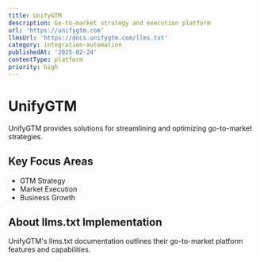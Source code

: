 ```yaml
---
title: UnifyGTM
description: Go-to-market strategy and execution platform
url: 'https://unifygtm.com'
llmsUrl: 'https://docs.unifygtm.com/llms.txt'
category: integration-automation
publishedAt: '2025-02-24'
contentType: platform
priority: high
---
```


# UnifyGTM

UnifyGTM provides solutions for streamlining and optimizing go-to-market strategies.

## Key Focus Areas

- GTM Strategy
- Market Execution
- Business Growth

## About llms.txt Implementation

UnifyGTM's llms.txt documentation outlines their go-to-market platform features and capabilities.
